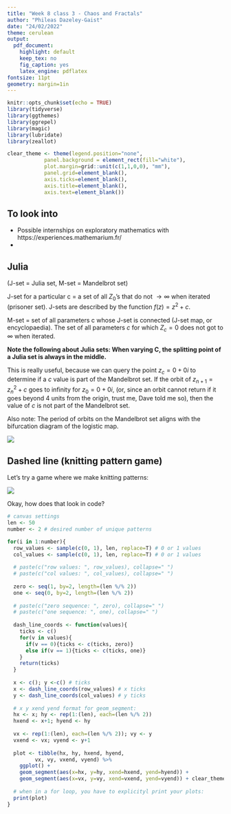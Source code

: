 ```yaml
---
title: "Week 8 class 3 - Chaos and Fractals"
author: "Phileas Dazeley-Gaist"
date: "24/02/2022"
theme: cerulean
output:
  pdf_document:
    highlight: default
    keep_tex: no
    fig_caption: yes
    latex_engine: pdflatex
fontsize: 11pt
geometry: margin=1in
---
```


```r
knitr::opts_chunk$set(echo = TRUE)
library(tidyverse)
library(ggthemes)
library(ggrepel)
library(magic)
library(lubridate)
library(zeallot)

clear_theme <- theme(legend.position="none",
            panel.background = element_rect(fill="white"),
            plot.margin=grid::unit(c(1,1,0,0), "mm"),
            panel.grid=element_blank(),
            axis.ticks=element_blank(),
            axis.title=element_blank(),
            axis.text=element_blank())
```

## To look into 

- Possible internships on exploratory mathematics with https://experiences.mathemarium.fr/
- 

## Julia 

(J-set = Julia set, M-set = Mandelbrot set)

J-set for a particular c $=$ a set of all $Z_0$'s that do not $\rightarrow \infty$ when iterated (prisoner set). J-sets are described by the function $f(z)=z^2+c$.

M-set $=$ set of all parameters c whose J-set is connected (J-set map, or encyclopaedia). The set of all parameters $c$ for which $Z_c=0$ does not got to $\infty$ when iterated.

**Note the following about Julia sets: When varying C, the splitting point of a Julia set is always in the middle. **

This is really useful, because we can query the point $z_c=0+0i$ to determine if a $c$ value is part of the Mandelbrot set. If the orbit of $z_{n+1} = z_{n}^2 + c$ goes to infinity for $z_0=0+0i$, (or, since an orbit cannot return if it goes beyond 4 units from the origin, trust me, Dave told me so), then the value of $c$ is not part of the Mandelbrot set.

Also note: The period of orbits on the Mandelbrot set aligns with the bifurcation diagram of the logistic map.

![](w8c3 figures/Verhulst-Mandelbrot-Bifurcation.jpeg)

## Dashed line (knitting pattern game)

Let's try a game where we make knitting patterns: 

![](w8c3 figures/dashes grid game.jpg)

Okay, how does that look in code?

```r
# canvas settings
len <- 50
number <- 2 # desired number of unique patterns

for(i in 1:number){
  row_values <- sample(c(0, 1), len, replace=T) # 0 or 1 values
  col_values <- sample(c(0, 1), len, replace=T) # 0 or 1 values
  
  # paste(c("row values: ", row_values), collapse=" ")
  # paste(c("col values: ", col_values), collapse=" ")
  
  zero <- seq(1, by=2, length=(len %/% 2)) 
  one <- seq(0, by=2, length=(len %/% 2))
  
  # paste(c("zero sequence: ", zero), collapse=" ")
  # paste(c("one sequence: ", one), collapse=" ")
  
  dash_line_coords <- function(values){
    ticks <- c()
    for(v in values){
      if(v == 0){ticks <- c(ticks, zero)} 
      else if(v == 1){ticks <- c(ticks, one)}
    }
    return(ticks)
  }
  
  x <- c(); y <-c() # ticks
  x <- dash_line_coords(row_values) # x ticks
  y <- dash_line_coords(col_values) # y ticks
  
  # x y xend yend format for geom_segment:
  hx <- x; hy <- rep(1:(len), each=(len %/% 2))
  hxend <- x+1; hyend <- hy
  
  vx <- rep(1:(len), each=(len %/% 2)); vy <- y
  vxend <- vx; vyend <- y+1
  
  plot <- tibble(hx, hy, hxend, hyend, 
         vx, vy, vxend, vyend) %>% 
    ggplot() + 
    geom_segment(aes(x=hx, y=hy, xend=hxend, yend=hyend)) + 
    geom_segment(aes(x=vx, y=vy, xend=vxend, yend=vyend)) + clear_theme + coord_equal()
  
  # when in a for loop, you have to explicityl print your plots:
  print(plot)
}
```

